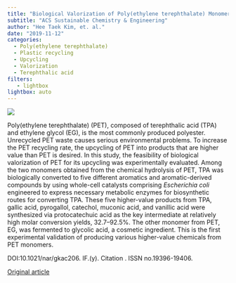 ```yaml
---
title: "Biological Valorization of Poly(ethylene terephthalate) Monomers for Upcycling Waste PET"
subtitle: "ACS Sustainable Chemistry & Engineering"
author: "Hee Taek Kim, et. al."
date: "2019-11-12"
categories:
  - Poly(ethylene terephthalate)
  - Plastic recycling
  - Upcycling
  - Valorization
  - Terephthalic acid
filters:
   - lightbox
lightbox: auto
---
```


![](images/paste-62686E91.png)

Poly(ethylene terephthalate) (PET), composed of terephthalic acid (TPA) and ethylene glycol (EG), is the most commonly produced polyester. Unrecycled PET waste causes serious environmental problems. To increase the PET recycling rate, the upcycling of PET into products that are higher value than PET is desired. In this study, the feasibility of biological valorization of PET for its upcycling was experimentally evaluated. Among the two monomers obtained from the chemical hydrolysis of PET, TPA was biologically converted to five different aromatics and aromatic-derived compounds by using whole-cell catalysts comprising *Escherichia coli* engineered to express necessary metabolic enzymes for biosynthetic routes for converting TPA. These five higher-value products from TPA, gallic acid, pyrogallol, catechol, muconic acid, and vanillic acid were synthesized via protocatechuic acid as the key intermediate at relatively high molar conversion yields, 32.7--92.5%. The other monomer from PET, EG, was fermented to glycolic acid, a cosmetic ingredient. This is the first experimental validation of producing various higher-value chemicals from PET monomers.

DOI:10.1021/nar/gkac206. IF.(y). Citation . ISSN no.19396-19406.

[Original article](https://pubs.acs.org/doi/full/10.1021/acssuschemeng.9b03908){.external target="_blank"}

